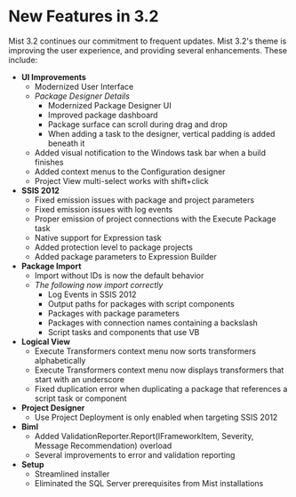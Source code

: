 # New Features in 3.2

Mist 3.2 continues our commitment to frequent updates. Mist 3.2's theme is improving the user experience, and providing several enhancements.
These include:

* **UI Improvements**
  * Modernized User Interface
  * *Package Designer Details*
    * Modernized Package Designer UI
    * Improved package dashboard
    * Package surface can scroll during drag and drop
    * When adding a task to the designer, vertical padding is added beneath it
  * Added visual notification to the Windows task bar when a build finishes
  * Added context menus to the Configuration designer
  * Project View multi-select works with shift+click
* **SSIS 2012**
  * Fixed emission issues with package and project parameters
  * Fixed emission issues with log events
  * Proper emission of project connections with the Execute Package task
  * Native support for Expression task
  * Added protection level to package projects
  * Added package parameters to Expression Builder
* **Package Import**
  * Import without IDs is now the default behavior
  * *The following now import correctly*
    * Log Events in SSIS 2012
    * Output paths for packages with script components
    * Packages with package parameters
    * Packages with connection names containing a backslash
    * Script tasks and components that use VB
* **Logical View**
  * Execute Transformers context menu now sorts transformers alphabetically
  * Execute Transformers context menu now displays transformers that start with an underscore
  * Fixed duplication error when duplicating a package that references a script task or component
* **Project Designer**
  * Use Project Deployment is only enabled when targeting SSIS 2012
* **Biml**
  * Added ValidationReporter.Report(IFrameworkItem, Severity, Message Recommendation) overload
  * Several improvements to error and validation reporting
* **Setup**
  * Streamlined installer
  * Eliminated the SQL Server prerequisites from Mist installations